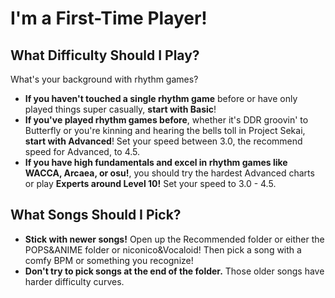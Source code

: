 # I'm a First-Time Player!

## What Difficulty Should I Play?
What's your background with rhythm games?
- **If you haven't touched a single rhythm game** before or have only played things super casually, **start with Basic**!
- **If you've played rhythm games before**, whether it's DDR groovin' to Butterfly or you're kinning and hearing the bells toll in Project Sekai, **start with Advanced**! Set your speed between 3.0, the recommend speed for Advanced, to 4.5.
- **If you have high fundamentals and excel in rhythm games like WACCA, Arcaea, or osu!**, you should try the hardest Advanced charts or play **Experts around Level 10!** Set your speed to 3.0 - 4.5.

## What Songs Should I Pick?
- **Stick with newer songs!** Open up the Recommended folder or either the POPS&ANIME folder or niconico&Vocaloid! Then pick a song with a comfy BPM or something you recognize!
- **Don't try to pick songs at the end of the folder.** Those older songs have harder difficulty curves.
